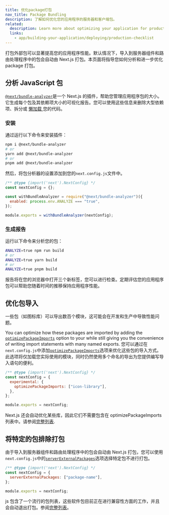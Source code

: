 ```yaml
---
title: 优化package打包
nav_title: Package Bundling
description: 了解如何优化您的应用程序的服务器和客户端包。
related:
  description: Learn more about optimizing your application for production.
  links:
    - app/building-your-application/deploying/production-checklist
---
```


打包外部包可以显著提高您的应用程序性能。默认情况下，导入到服务器组件和路由处理程序中的包会自动由 Next.js 打包。本页面将指导您如何分析和进一步优化 package 打包。

## 分析 JavaScript 包

[`@next/bundle-analyzer`](https://www.npmjs.com/package/@next/bundle-analyzer)是一个 Next.js 的插件，帮助您管理应用程序包的大小。它生成每个包及其依赖项大小的可视化报告。您可以使用这些信息来删除大型依赖项、拆分或 [懒加载 ](/docs/content/app/building-your-application/optimizing/lazy-loading)您的代码。

### 安装

通过运行以下命令来安装插件：

```bash
npm i @next/bundle-analyzer
# or
yarn add @next/bundle-analyzer
# or
pnpm add @next/bundle-analyzer
```

然后，将包分析器的设置添加到您的`next.config.js`文件中。

```js filename="next.config.js"
/** @type {import('next').NextConfig} */
const nextConfig = {};

const withBundleAnalyzer = require("@next/bundle-analyzer")({
  enabled: process.env.ANALYZE === "true",
});

module.exports = withBundleAnalyzer(nextConfig);
```

### 生成报告

运行以下命令来分析您的包：

```bash
ANALYZE=true npm run build
# or
ANALYZE=true yarn build
# or
ANALYZE=true pnpm build
```

报告将在您的浏览器中打开三个新标签，您可以进行检查。定期评估您的应用程序包可以帮助您随着时间的推移保持应用程序性能。

## 优化包导入

一些包（如图标库）可以导出数百个模块，这可能会在开发和生产中导致性能问题。

You can optimize how these packages are imported by adding the [`optimizePackageImports`](/docs/content/app/api-reference/next-config-js/optimizePackageImports) option to your while still giving you the convenience of writing import statements with many named exports.
您可以通过在`next.config.js`中添加[`optimizePackageImports`](/docs/content/app/api-reference/next-config-js/optimizePackageImports)选项来优化这些包的导入方式。此选项将仅加载您实际使用的模块，同时仍然使用多个命名的导出为您提供编写导入语句的便利。

```js filename="next.config.js"
/** @type {import('next').NextConfig} */
const nextConfig = {
  experimental: {
    optimizePackageImports: ["icon-library"],
  },
};

module.exports = nextConfig;
```

Next.js 还会自动优化某些库，因此它们不需要包含在 optimizePackageImports 列表中。请参阅[完整列表](https://nextjs.org/docs/app/api-reference/next-config-js/optimizePackageImports).

## 将特定的包排除打包

由于导入到服务器组件和路由处理程序中的包会自动由 Next.js 打包，您可以使用`next.config.js`中的[`serverExternalPackages`](/docs/content/app/api-reference/next-config-js/serverExternalPackages)选项选择特定包不进行打包。

```js filename="next.config.js"
/** @type {import('next').NextConfig} */
const nextConfig = {
  serverExternalPackages: ["package-name"],
};

module.exports = nextConfig;
```

js 包含了一个流行的包列表，这些软件包目前正在进行兼容性方面的工作，并且会自动退出打包。参阅[完整列表](/docs/content/app/api-reference/next-config-js/serverExternalPackages)。
